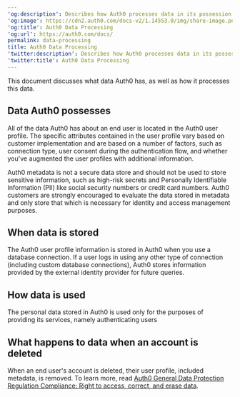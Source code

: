 ---
'og:description': Describes how Auth0 processes data in its possession.
'og:image': https://cdn2.auth0.com/docs-v2/1.14553.0/img/share-image.png
'og:title': Auth0 Data Processing
'og:url': https://auth0.com/docs/
permalink: data-processing
title: Auth0 Data Processing
'twitter:description': Describes how Auth0 processes data in its possession.
'twitter:title': Auth0 Data Processing
---
This document discusses what data Auth0 has, as well as how it processes this data.

## Data Auth0 possesses

All of the data Auth0 has about an end user is located in the Auth0 user profile. The specific attributes contained in the user profile vary based on customer implementation and are based on a number of factors, such as connection type, user consent during the authentication flow, and whether you've augmented the user profiles with additional information.

<Warning>

Auth0 metadata is not a secure data store and should not be used to store sensitive information, such as high-risk secrets and Personally Identifiable Information (PII) like social security numbers or credit card numbers. Auth0 customers are strongly encouraged to evaluate the data stored in metadata and only store that which is necessary for identity and access management purposes.

</Warning>

## When data is stored

The Auth0 user profile information is stored in Auth0 when you use a database connection. If a user logs in using any other type of connection (including custom database connections), Auth0 stores information provided by the external <Tooltip tip="Identity Provider (IdP): Service that stores and manages digital identities." cta="View Glossary" href="/docs/glossary?term=identity+provider">identity provider</Tooltip> for future queries.

## How data is used

The personal data stored in Auth0 is used only for the purposes of providing its services, namely authenticating users

## What happens to data when an account is deleted

When an end user's account is deleted, their user profile, included metadata, is removed. To learn more, read [Auth0 General Data Protection Regulation Compliance: Right to access, correct, and erase data](/docs/secure/data-privacy-and-compliance/gdpr).